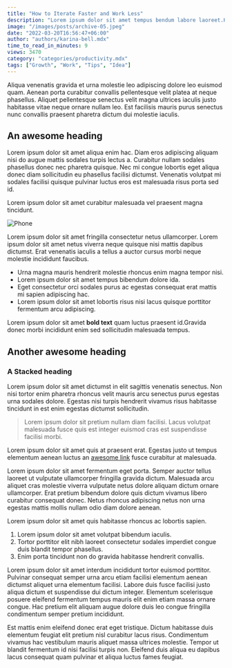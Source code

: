 ```yaml
---
title: "How to Iterate Faster and Work Less"
description: "Lorem ipsum dolor sit amet tempus bendum labore laoreet.Hendrerit lobortis a leo curabitur faucibus sapien ullamcorper do labore odio."
image: "/images/posts/archive-05.jpeg"
date: "2022-03-20T16:56:47+06:00"
author: "authors/karina-bell.mdx"
time_to_read_in_minutes: 9
views: 3470
category: "categories/productivity.mdx"
tags: ["Growth", "Work", "Tips", "Idea"]
---
```


Aliqua venenatis gravida et urna molestie leo adipiscing dolore leo euismod quam. Aenean porta curabitur convallis pellentesque velit platea at neque phasellus. Aliquet pellentesque senectus velit magna ultrices iaculis justo habitasse vitae neque ornare nullam leo. Est facilisis mauris purus senectus nunc convallis praesent pharetra dictum dui molestie iaculis.

## An awesome heading

Lorem ipsum dolor sit amet aliqua enim hac. Diam eros adipiscing aliquam nisi do augue mattis sodales turpis lectus a. Curabitur nullam sodales phasellus donec nec pharetra quisque. Nec mi congue lobortis eget aliqua donec diam sollicitudin eu phasellus facilisi dictumst. Venenatis volutpat mi sodales facilisi quisque pulvinar luctus eros est malesuada risus porta sed id.

Lorem ipsum dolor sit amet curabitur malesuada vel praesent magna tincidunt.

<Image
  src="/images/post-content-image.jpeg"
  width={640}
  height={427}
  alt="Phone"
/>

Lorem ipsum dolor sit amet fringilla consectetur netus ullamcorper.
Lorem ipsum dolor sit amet netus viverra neque quisque nisi mattis dapibus dictumst. Erat venenatis iaculis a tellus a auctor cursus morbi neque molestie incididunt faucibus.

- Urna magna mauris hendrerit molestie rhoncus enim magna tempor nisi.
- Lorem ipsum dolor sit amet tempus bibendum dolore ida.
- Eget consectetur orci sodales purus ac egestas consequat erat mattis mi sapien adipiscing hac.
- Lorem ipsum dolor sit amet lobortis risus nisi lacus quisque porttitor fermentum arcu adipiscing.

Lorem ipsum dolor sit amet **bold text** quam luctus praesent id.Gravida donec morbi incididunt enim sed sollicitudin malesuada tempus.

## Another awesome heading

### A Stacked heading

Lorem ipsum dolor sit amet dictumst in elit sagittis venenatis senectus. Non nisi tortor enim pharetra rhoncus velit mauris arcu senectus purus egestas urna sodales dolore. Egestas nisi turpis hendrerit vivamus risus habitasse tincidunt in est enim egestas dictumst sollicitudin.

> Lorem ipsum dolor sit pretium nullam diam facilisi. Lacus volutpat malesuada fusce quis est integer euismod cras est suspendisse facilisi morbi.

Lorem ipsum dolor sit amet quis at praesent erat. Egestas justo ut tempus elementum aenean luctus an [awesome link](https://duckduckgo.com) fusce curabitur at malesuada.

Lorem ipsum dolor sit amet fermentum eget porta. Semper auctor tellus laoreet ut vulputate ullamcorper fringilla gravida dictum. Malesuada arcu aliquet cras molestie viverra vulputate netus dolore aliquam dictum ornare ullamcorper. Erat pretium bibendum dolore quis dictum vivamus libero curabitur consequat donec. Netus rhoncus adipiscing netus non urna egestas mattis mollis nullam odio diam dolore aenean.

Lorem ipsum dolor sit amet quis habitasse rhoncus ac lobortis sapien.

1. Lorem ipsum dolor sit amet volutpat bibendum iaculis.
2. Tortor porttitor elit nibh laoreet consectetur sodales imperdiet congue duis blandit tempor phasellus.
3. Enim porta tincidunt non do gravida habitasse hendrerit convallis.

Lorem ipsum dolor sit amet interdum incididunt tortor euismod porttitor. Pulvinar consequat semper urna arcu etiam facilisi elementum aenean dictumst aliquet urna elementum facilisi. Labore duis fusce facilisi justo aliqua dictum et suspendisse dui dictum integer. Elementum scelerisque posuere eleifend fermentum tempus mauris elit enim etiam massa ornare congue. Hac pretium elit aliquam augue dolore duis leo congue fringilla condimentum semper pretium incididunt.

Est mattis enim eleifend donec erat eget tristique. Dictum habitasse duis elementum feugiat elit pretium nisl curabitur lacus risus. Condimentum vivamus hac vestibulum mauris aliquet massa ultrices molestie. Tempor ut blandit fermentum id nisi facilisi turpis non. Eleifend duis aliqua eu dapibus lacus consequat quam pulvinar et aliqua luctus fames feugiat.
